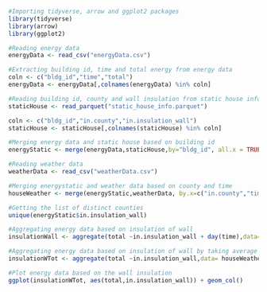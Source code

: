 ```{r}
#Importing tidyverse, arrow and ggplot2 packages
library(tidyverse)
library(arrow)
library(ggplot2)
```

```{r}
#Reading energy data
energyData <- read_csv("energyData.csv")
```

```{r}
#Extracting building id, time and total energy from energy data
coln <- c("bldg_id","time","total")
energyData <- energyData[,colnames(energyData) %in% coln]
```


```{r}
#Reading building id, county and wall insulation from static house info 
staticHouse <- read_parquet("static_house_info.parquet")

coln <- c("bldg_id","in.county","in.insulation_wall")
staticHouse <- staticHouse[,colnames(staticHouse) %in% coln]
```

```{r}
#Merging energy data and static house based on building id
energyStatic <- merge(energyData,staticHouse,by="bldg_id", all.x = TRUE)
```


```{r}
#Reading weather data
weatherData <- read_csv("weatherData.csv")
```

```{r}
#Merging energystatic and weather data based on county and time
houseWeather <- merge(energyStatic,weatherData, by.x=c("in.county","time"), by.y = c("county_id","date_time"), all.x = TRUE)
```

```{r}
#Getting the list of distinct counties
unique(energyStatic$in.insulation_wall)
```


```{r}
#Aggregating energy data based on insulation of wall
insulationWall <- aggregate(total ~in.insulation_wall + day(time),data= houseWeather, FUN = sum,na.rm= TRUE)
```

```{r}
#Aggregating energy data based on insulation of wall by taking average
insulationWTot <- aggregate(total ~in.insulation_wall,data= houseWeather, FUN = mean,na.rm= TRUE)
```


```{r}
#Plot energy data based on the wall insulation
ggplot(insulationWTot, aes(total,in.insulation_wall)) + geom_col()
```



